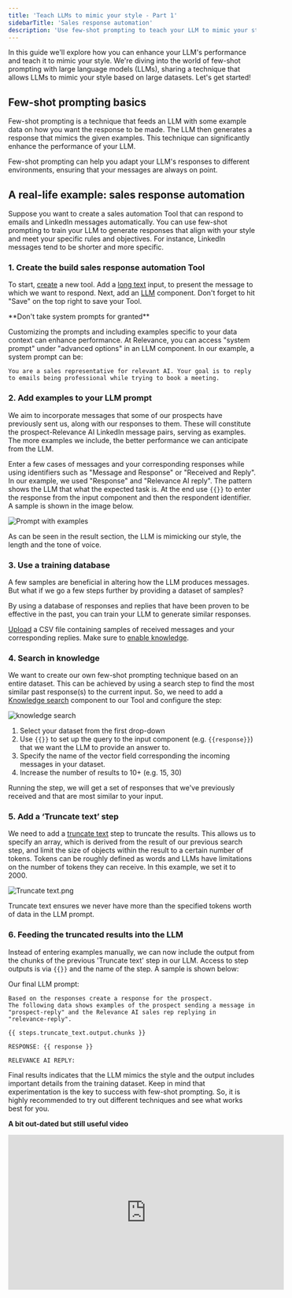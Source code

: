 ```yaml
---
title: 'Teach LLMs to mimic your style - Part 1'
sidebarTitle: 'Sales response automation'
description: 'Use few-shot prompting to teach your LLM to mimic your style'
---
```


In this guide we'll explore how you can enhance your LLM's performance and teach it to mimic your style. 
We're diving into the world of few-shot prompting with large language models (LLMs), sharing a technique that allows LLMs to 
mimic your style based on large datasets. Let's get started!

## Few-shot prompting basics
Few-shot prompting is a technique that feeds an LLM with some example data on how you want the response to be made. 
The LLM then generates a response that mimics the given examples. This technique can significantly enhance the performance of your LLM.

<Tip>
Few-shot prompting can help you adapt your LLM's responses to different environments, ensuring that your messages are always on point.
</Tip>

## A real-life example: sales response automation
Suppose you want to create a sales automation Tool that can respond to emails and LinkedIn messages automatically. 
You can use few-shot prompting to train your LLM to generate responses that align with your style and meet your specific rules and objectives.
For instance, LinkedIn messages tend to be shorter and more specific.

### 1. Create the build sales response automation Tool
To start, [create](/build-custom-tools/create-a-tool) a new tool. 
Add a [long text](/build-custom-tools/user-inputs/long-text-input) input, to present the message to which we want to respond. Next, add an
[LLM](/build-custom-tools/tool-steps/llms/llm) component.
Don't forget to hit "Save" on the top right to save your Tool.

<Tip>
**Don't take system prompts for granted**

Customizing the prompts and including examples specific to your data context can enhance performance.
At Relevance, you can access "system prompt" under "advanced options" in an LLM component. In our example, a system prompt can be:

`You are a sales representative for relevant AI. Your goal is to reply to emails being professional while trying to book a meeting.`
</Tip>

### 2. Add examples to your LLM prompt
We aim to incorporate messages that some of our prospects have previously sent us, along with our responses to them. 
These will constitute the prospect-Relevance AI LinkedIn message pairs, serving as examples. 
The more examples we include, the better performance we can anticipate from the LLM. 

Enter a few cases of messages and your corresponding responses while using identifiers such as "Message and Response" or "Received and Reply". 
In our example, we used "Response" and "Relevance AI reply". The pattern shows the LLM that what the expected task is.
At the end use `{{}}` to enter the response from the input component and then the respondent identifier. A sample is shown in the image below.

![Prompt with examples](/images/example-use-cases/few-shot-prompt-with-examples.png)

As can be seen in the result section, the LLM is mimicking our style, the length and the tone of voice. 

### 3. Use a training database
A few samples are beneficial in altering how the LLM produces messages. But what if we go a few steps further by providing a dataset of samples?

<Tip>
By using a database of responses and replies that have been proven to be effective in the past, you can train your LLM to generate similar responses. 
</Tip>

[Upload](/data/data-tables) a CSV file containing samples of received messages and your corresponding replies. 
Make sure to [enable knowledge](/data/data-tables#enable-knowledge).

### 4. Search in knowledge
We want to create our own few-shot prompting technique based on an entire dataset. This can be achieved by using a search step to find the most similar 
past response(s) to the current input. So, we need to add a [Knowledge search](/build-custom-tools/tool-steps/knowledge-search) component to our Tool and
configure the step:

![knowledge search](/images/example-use-cases/few-shot-prompt-knowledge-search.png)

1. Select your dataset from the first drop-down 
2. Use `{{}}` to set up the query to the input component (e.g. `{{response}}`) that we want the LLM to provide an answer to.
3. Specify the name of the vector field corresponding the incoming messages in your dataset.
4. Increase the number of results to 10+ (e.g. 15, 30)

Running the step, we will get a set of responses that we've previously received and that are most similar to your input.

### 5. Add a ‘Truncate text’ step
We need to add a [truncate text](/build-custom-tools/tool-steps/truncate-text) step to truncate the results. This allows us to specify an array, which is derived from the result 
of our previous search step, and limit the size of objects within the result to a certain number of tokens. Tokens can be 
roughly defined as words and LLMs have limitations on the number of tokens they can receive. 
In this example, we set it to 2000.

![Truncate text.png](/images/example-use-cases/few-shot-prompt-truncate-text.png)

<Tip>
Truncate text ensures we never have more than the specified tokens worth of data in the LLM prompt.
</Tip>

### 6. Feeding the truncated results into the LLM
Instead of entering examples manually, we can now include the output from the chunks of the previous 'Truncate text' step in our LLM.
Access to step outputs is via `{{}}` and the name of the step. A sample is shown below:

Our final LLM prompt: 

```
Based on the responses create a response for the prospect. 
The following data shows examples of the prospect sending a message in "prospect-reply" and the Relevance AI sales rep replying in "relevance-reply".

{{ steps.truncate_text.output.chunks }}

RESPONSE: {{ response }}

RELEVANCE AI REPLY:
```

Final results indicates that the LLM mimics the style and the output includes important details from the training dataset.
Keep in mind that experimentation is the key to success with few-shot prompting. So, it is highly recommended to try out different techniques 
and see what works best for you.

**A bit out-dated but still useful video**

<iframe width="560" height="315" src="https://www.youtube.com/embed/u2B_zveY_9c" title="YouTube video player" frameborder="0" allow="accelerometer; autoplay; clipboard-write; encrypted-media; gyroscope; picture-in-picture; web-share" allowfullscreen></iframe>
